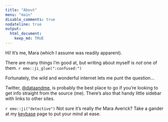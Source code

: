 ```yaml
---
title: "About"
menu: "main"
disable_comments: true
nodateline: true
output:
  html_document:
    keep_md: TRUE
---
```


Hi! It's me, Mara (which I assume was readily apparent).

There are many things I'm good at, but writing about myself is _not_ one of them. `r emo::ji_glue(":confused:")`

Fortunately, the wild and wonderful internet lets me punt the question...

Twitter, [\@dataandme](https://twitter.com/dataandme), is probably the best place to go if you're looking to get info straight from the source (me). There's also that handy little sidebar with links to other sites.

`r emo::ji("detective")` Not sure it's really _the_ Mara Averick? Take a gander at my [keybase](https://keybase.io/maraaverick) page to put your mind at ease.
